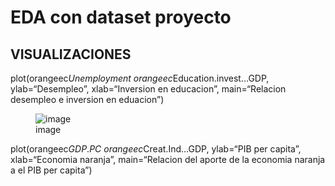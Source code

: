 
# EDA con dataset proyecto 

## VISUALIZACIONES 

plot(orangeec$Unemployment ~ orangeec$Education.invest...GDP,
     ylab="Desempleo",
     xlab="Inversion en educacion",
     main="Relacion desempleo e inversion en eduacion")

![image](https://user-images.githubusercontent.com/72534486/216742490-83a7acaf-014e-4478-9d10-d5dc8fc15df4.png)

plot(orangeec$GDP.PC ~ orangeec$Creat.Ind...GDP,
     ylab="PIB per capita",
     xlab="Economia naranja",
     main="Relacion del aporte de la economia naranja a el PIB per capita")

